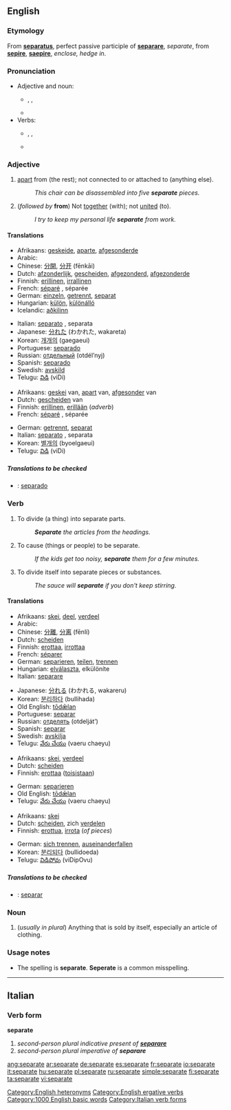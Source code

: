 ==English==

===Etymology===

From {{L.}} '''[[separatus]]''', perfect passive participle of '''[[separare#Latin|separare]]''', ''separate'', from '''[[sepire]]''', '''[[saepire]]''', ''enclose, hedge in''.

===Pronunciation===

* Adjective and noun:
** {{AHD|sĕ'pərət}}, {{IPA|/ˈsɛpərət/}}, {{SAMPA|/"sEp@r@t/}}
** {{audio|en-us-separate-adj.ogg|Audio (US), adjective}}
* Verbs:
** {{AHD|sĕ'pərāt}}, {{IPA|/ˈsɛpəreɪt/}}, {{SAMPA|/"sEp@reIt/}}
** {{audio|en-us-separate-verb.ogg|Audio (US), verb}}

===Adjective===
{{en-adj|-}}

# [[Apart|apart]] from (the rest); not connected to or attached to (anything else).
#: ''This chair can be disassembled into five '''separate''' pieces.''
# (''followed by'' '''from''') Not [[together]] (with); not [[united]] (to).
#: ''I try to keep my personal life '''separate''' from work.''

====Translations====

{{trans-top|apart from; not connected to}}
*Afrikaans: [[geskeide]], [[aparte]], [[afgesonderde]]
*Arabic: {{ARchar|[[منفصل]]}} {{IPAchar|(munfáʂel)}}
*Chinese: [[分開]], [[分开]] (fēnkāi)
*Dutch: [[afzonderlijk]], [[gescheiden]], [[afgezonderd]], [[afgezonderde]]
*Finnish: [[erillinen]], [[irrallinen]]
*French: [[séparé]] {{m}}, séparée {{f}}
*German: [[einzeln]], [[getrennt]], [[separat]]
*Hungarian: [[külön]], [[különálló]]
*Icelandic: [[aðkilinn]]
{{trans-mid}}
*Italian: [[separato]] {{m}}, separata {{f}}
*Japanese: [[分れた]] (わかれた, wakareta)
*Korean: [[개개의]] (gaegaeui)
*Portuguese: [[separado]]
*Russian: [[отдельный]] (otdél’nyj)
*Spanish: [[separado]]
*Swedish: [[avskild]]
*Telugu: [[విడి]] (viDi)
{{trans-bottom}}

{{trans-top|followed by "from": not together with}}
*Afrikaans: [[geskei]] van, [[apart]] van, [[afgesonder]] van
*Dutch: [[gescheiden]] van
*Finnish: [[erillinen]], [[erillään]] (''adverb'')
*French: [[séparé]] {{m}}, séparée {{f}}
{{trans-mid}}
*German: [[getrennt]], [[separat]]
*Italian: [[separato]] {{m}}, separata {{f}}
*Korean: [[별개의]] (byoelgaeui)
*Telugu: [[విడి]] (viDi)
{{trans-bottom}}

=====Translations to be checked=====
<!--Remove this section once all of the translations below have been moved into the tables above.-->
{{checktrans}}

*{{ttbc|Spanish}}: [[separado]]

===Verb===
{{en-verb|separat|ing}}

# {{transitive}} To divide (a thing) into separate parts.
#: '''''Separate''' the articles from the headings.''
# {{transitive}} To cause (things or people) to be separate.
#: ''If the kids get too noisy, '''separate''' them for a few minutes.''
# {{intransitive}} To divide itself into separate pieces or substances.
#: ''The sauce will '''separate''' if you don't keep stirring.''

====Translations====

{{trans-top|divide (a thing) into separate parts}}
*Afrikaans: [[skei]], [[deel]], [[verdeel]]
*Arabic: {{ARchar|[[فصل]]}} {{IPAchar|(fáʂala)}}
*Chinese: [[分離]], [[分离]] (fēnlí)
*Dutch: [[scheiden]]
*Finnish: [[erottaa]], [[irrottaa]]
*French: [[séparer]]
*German: [[separieren]], [[teilen]], [[trennen]]
*Hungarian: [[elválaszta]], elkülöníte
*Italian: [[separare#Italian|separare]]
{{trans-mid}}
*Japanese: [[分れる]] (わかれる, wakareru)
*Korean: [[분리하다]] (bullihada)
*Old English: [[todælan|tōdǣlan]]
*Portuguese: [[separar]]
*Russian: [[отделять]] (otdelját’)
*Spanish: [[separar]]
*Swedish: [[avskilja]]
*Telugu: [[వేరు చేయు]] (vaeru chaeyu)
{{trans-bottom}}

{{trans-top|cause (things or people) to be separate}}
*Afrikaans: [[skei]], [[verdeel]]
*Dutch: [[scheiden]]
*Finnish: [[erottaa]] ([[toinen|toisistaan]])
{{trans-mid}}
*German: [[separieren]]
*Old English: [[todælan|tōdǣlan]]
*Telugu: [[వేరు చేయు]] (vaeru chaeyu)
{{trans-bottom}}

{{trans-top|divide itself into separate pieces or substances}}
*Afrikaans: [[skei]]
*Dutch: [[scheiden]], zich [[verdelen]]
*Finnish: [[erottua]], [[irrota]] (''of pieces'')
{{trans-mid}}
*German: [[sich trennen]], [[auseinanderfallen]]
*Korean: [[분리되다]] (bullidoeda)
*Telugu: [[విడిపోవు]] (viDipOvu)
{{trans-bottom}}

=====Translations to be checked=====

<!--Remove this section once all of the translations below have been moved into the tables above.-->
{{checktrans}}

*{{ttbc|Spanish}}: [[separar]]

===Noun===
{{en-noun}}

# (''usually in plural'') Anything that is sold by itself, especially an article of clothing.

===Usage notes===

* The spelling is '''separate'''.  '''Seperate''' is a common misspelling.

[[Category:English heteronyms]]
[[Category:English ergative verbs]]
[[Category:1000 English basic words]]

----

==Italian==

===Verb form===
'''separate'''

# ''second-person plural indicative present of '''[[separare#Italian|separare]]'''''
# ''second-person plural imperative of '''separare'''''

[[Category:Italian verb forms]]

[[ang:separate]]
[[ar:separate]]
[[de:separate]]
[[es:separate]]
[[fr:separate]]
[[io:separate]]
[[it:separate]]
[[hu:separate]]
[[pl:separate]]
[[ru:separate]]
[[simple:separate]]
[[fi:separate]]
[[ta:separate]]
[[vi:separate]]